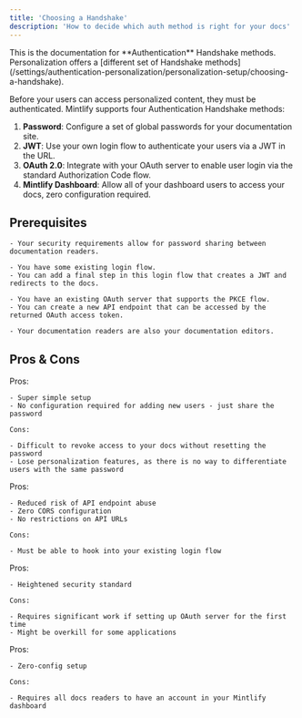 ```yaml
---
title: 'Choosing a Handshake'
description: 'How to decide which auth method is right for your docs'
---
```


<Info>
  This is the documentation for **Authentication** Handshake methods. Personalization offers a [different set of Handshake methods](/settings/authentication-personalization/personalization-setup/choosing-a-handshake).
</Info>

Before your users can access personalized content, they must be authenticated. Mintlify supports four Authentication Handshake methods:

1. **Password**: Configure a set of global passwords for your documentation site.
2. **JWT**: Use your own login flow to authenticate your users via a JWT in the URL.
3. **OAuth 2.0**: Integrate with your OAuth server to enable user login via the standard Authorization Code flow.
4. **Mintlify Dashboard**: Allow all of your dashboard users to access your docs, zero configuration required.

## Prerequisites

<Tabs>
  <Tab title="Password">

    - Your security requirements allow for password sharing between documentation readers.
  </Tab>
  <Tab title="JWT">

    - You have some existing login flow.
    - You can add a final step in this login flow that creates a JWT and redirects to the docs.
  </Tab>
  <Tab title="OAuth 2.0">

    - You have an existing OAuth server that supports the PKCE flow.
    - You can create a new API endpoint that can be accessed by the returned OAuth access token.
  </Tab>
  <Tab title="Mintlify Dashboard">

    - Your documentation readers are also your documentation editors.
  </Tab>
</Tabs>

## Pros & Cons

<Tabs>
  <Tab title="Password">
    Pros:

    - Super simple setup
    - No configuration required for adding new users - just share the password

    Cons:

    - Difficult to revoke access to your docs without resetting the password
    - Lose personalization features, as there is no way to differentiate users with the same password
  </Tab>
  <Tab title="JWT">
    Pros:

    - Reduced risk of API endpoint abuse
    - Zero CORS configuration
    - No restrictions on API URLs

    Cons:

    - Must be able to hook into your existing login flow
  </Tab>
  <Tab title="OAuth 2.0">
    Pros:

    - Heightened security standard

    Cons:

    - Requires significant work if setting up OAuth server for the first time
    - Might be overkill for some applications
  </Tab>
  <Tab title="Mintlify Dashboard">
    Pros:

    - Zero-config setup

    Cons:

    - Requires all docs readers to have an account in your Mintlify dashboard
  </Tab>
</Tabs>
